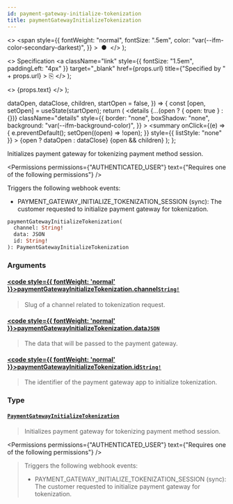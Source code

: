 ```yaml
---
id: payment-gateway-initialize-tokenization
title: paymentGatewayInitializeTokenization
---
```


  <>
    <span
      style={{
        fontWeight: "normal",
        fontSize: ".5em",
        color: "var(--ifm-color-secondary-darkest)",
      }}
    >
      &nbsp;●&nbsp;
    </span>
  </>
);

  <>
    Specification
    <a
      className="link"
      style={{ fontSize: "1.5em", paddingLeft: "4px" }}
      target="\_blank"
      href={props.url}
      title={"Specified by " + props.url}
    >
      ⎘
    </a>
  </>
);

  <>
    <span className={props.class}>{props.text}</span>
  </>
);


  dataOpen,
  dataClose,
  children,
  startOpen = false,
}) => {
  const [open, setOpen] = useState(startOpen);
  return (
    <details
      {...(open ? { open: true } : {})}
      className="details"
      style={{
        border: "none",
        boxShadow: "none",
        background: "var(--ifm-background-color)",
      }}
    >
      <summary
        onClick={(e) => {
          e.preventDefault();
          setOpen((open) => !open);
        }}
        style={{ listStyle: "none" }}
      >
        {open ? dataOpen : dataClose}
      </summary>
      {open && children}
    </details>
  );
};

Initializes payment gateway for tokenizing payment method session.

<Badge text="Added in Saleor 3.16" class="secondary margin-bottom--sm" />

<FeaturePreview />

<Permissions
  permissions={"AUTHENTICATED_USER"}
  text={"Requires one of the following permissions"}
/>

Triggers the following webhook events:

- PAYMENT_GATEWAY_INITIALIZE_TOKENIZATION_SESSION (sync): The customer requested to initialize payment gateway for tokenization.

```graphql
paymentGatewayInitializeTokenization(
  channel: String!
  data: JSON
  id: String!
): PaymentGatewayInitializeTokenization
```

### Arguments

#### [<code style={{ fontWeight: 'normal' }}>paymentGatewayInitializeTokenization.<b>channel</b></code>](#)<Bullet />[`String!`](../../../api-reference/miscellaneous/scalars/string) <Badge class="badge badge--secondary" text="non-null"/> <Badge class="badge badge--secondary" text="scalar"/> <Badge class="badge badge--secondary" text="miscellaneous"/>

> Slug of a channel related to tokenization request.

#### [<code style={{ fontWeight: 'normal' }}>paymentGatewayInitializeTokenization.<b>data</b></code>](#)<Bullet />[`JSON`](../../../api-reference/miscellaneous/scalars/json) <Badge class="badge badge--secondary" text="scalar"/> <Badge class="badge badge--secondary" text="miscellaneous"/>

> The data that will be passed to the payment gateway.

#### [<code style={{ fontWeight: 'normal' }}>paymentGatewayInitializeTokenization.<b>id</b></code>](#)<Bullet />[`String!`](../../../api-reference/miscellaneous/scalars/string) <Badge class="badge badge--secondary" text="non-null"/> <Badge class="badge badge--secondary" text="scalar"/> <Badge class="badge badge--secondary" text="miscellaneous"/>

> The identifier of the payment gateway app to initialize tokenization.

### Type

#### [`PaymentGatewayInitializeTokenization`](../../../api-reference/payments/objects/payment-gateway-initialize-tokenization) <Badge class="badge badge--secondary" text="object"/> <Badge class="badge badge--secondary" text="payments"/>

> Initializes payment gateway for tokenizing payment method session.
>
> <Badge text="Added in Saleor 3.16" class="secondary margin-bottom--sm" />
>
> <FeaturePreview />

<Permissions
  permissions={"AUTHENTICATED_USER"}
  text={"Requires one of the following permissions"}
/>

> Triggers the following webhook events:
>
> - PAYMENT_GATEWAY_INITIALIZE_TOKENIZATION_SESSION (sync): The customer requested to initialize payment gateway for tokenization.


